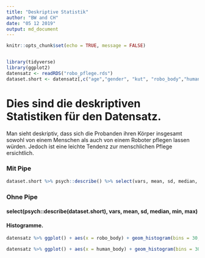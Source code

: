 ```yaml
---
title: "Deskriptive Statistik"
author: "BW and CH"
date: "05 12 2019"
output: md_document
---
```



```r
knitr::opts_chunk$set(echo = TRUE, message = FALSE)


library(tidyverse)
library(ggplot2)
datensatz <- readRDS("robo_pflege.rds")
dataset.short <- datensatz[,c("age","gender", "kut", "robo_body","human_body")]
```
# Dies sind die deskriptiven Statistiken für den Datensatz.
Man sieht deskriptiv, dass sich die Probanden ihren Körper insgesamt sowohl von einem Menschen als auch von einem Roboter pflegen lassen würden. Jedoch ist eine leichte Tendenz zur menschlichen Pflege ersichtlich.

### Mit Pipe
```r

dataset.short %>% psych::describe() %>% select(vars, mean, sd, median, min, max)
```

### Ohne Pipe
#### select(psych::describe(dataset.short), vars, mean, sd, median, min, max)

#### **Histogramme.**
```r
datensatz %>% ggplot() + aes(x = robo_body) + geom_histogram(bins = 30, fill="red")

datensatz %>% ggplot() + aes(x = human_body) + geom_histogram(bins = 30, fill="blue")
```